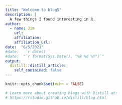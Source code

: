 ```yaml
---
title: "Welcome to blog5"
description: |
  A few things I found interesting in R.
author:
  - name: Jim 
    url: 
    affiliation: 
    affiliation_url: 
date:  "6/5/2021"
#date:   `r date() `
#date:  "`r format(Sys.Date(), "%B %d %Y")`"
output:
  distill::distill_article:
    self_contained: false
---
```


```r
knitr::opts_chunk$set(echo = FALSE)

# Learn more about creating blogs with Distill at:
# https://rstudio.github.io/distill/blog.html

```



